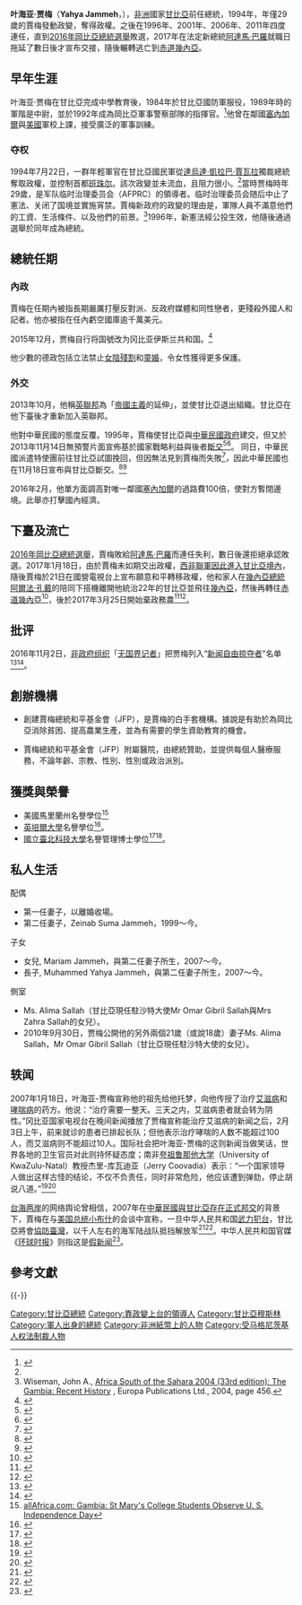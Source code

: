 {{Infobox Officeholder
| birth_name=Yahya Abdul-Aziz Jemus Junkung Jammeh
| name = 叶海亚·贾梅<br/><small>Yahya Jammeh<br/>يحيى جامع</small>
| image = Yahya Jammeh.jpg
| office = [[冈比亚总统|冈比亚总统]]
| vicepresident = {{link-en|伊莎圖·恩傑-賽義迪|Isatou Njie-Saidy}}
| term_start = 1996年11月6日
| term_end = 2017年1月21日
| predecessor = [[達烏達·凱拉巴·賈瓦拉|達烏達·凱拉巴·賈瓦拉]]
| successor = [[阿達馬·巴羅|阿達馬·巴羅]]
| birth_date = {{birth date and age|1965|5|25}}
| birth_place = {{GMB}}[[卡尼拉伊|卡尼拉伊]]
|居處    ={{flag|赤道几内亚}}
| death_date =
| death_place =
| party = [[愛國再建同盟|愛國再建同盟]]
| spouse = Zeinab Suma<br/>Alima Sallah（possibly divorced<ref name=FNdiv>[http://www.freedomnewspaper.com/Homepage/tabid/36/mid/367/newsid367/6099/Breaking-News--Gambia--JAMMEH-DIVORCES-FIRST-LADY-ALIMA-SALLAH/Default.aspx Breaking News: Gambia – Jammeh Divorces First Lady Alima Sallah] {{Wayback|url=http://www.freedomnewspaper.com/Homepage/tabid/36/mid/367/newsid367/6099/Breaking-News--Gambia--JAMMEH-DIVORCES-FIRST-LADY-ALIMA-SALLAH/Default.aspx |date=20111115014611 }}, ''Freedom Now Newspaper'' online, 26 April 2011.</ref><ref name=FNvisit>[http://www.freedomnewspaper.com/Homepage/tabid/36/mid/367/newsid367/6406/Gambia--Breaking-News-FIRST-LADY-JAMMEH-TO-VISIT-US-NEXT-WEEK/Default.aspx Breaking News: Gambia – First Lady Jammeh to Visit us Next Week] {{Wayback|url=http://www.freedomnewspaper.com/Homepage/tabid/36/mid/367/newsid367/6406/Gambia--Breaking-News-FIRST-LADY-JAMMEH-TO-VISIT-US-NEXT-WEEK/Default.aspx |date=20110823014502 }}, ''Freedom Now Newspaper'' online, 18 June 2011. HE reportedly tied the knot with a 22-year-old charming Ghanaian lady in Kumasi last weekend.Mrs. Nora Jammeh, formerly called Munira Yahaya, a graduate of Sunyani Polytechnic, was engaged to the Gambian president two weeks ago in the Gambia, which was followed by the secret wedding at the Golden Tulip Hotel in Kumasi last Sunday.</ref>）
| children = Mariam<br/>Muhammed
| alma_mater = [[西半球安全合作学院|西半球安全合作学院]]
| religion = [[伊斯蘭教|伊斯蘭教]][[遜尼派|遜尼派]]
| nickname =
| allegiance ={{flag|Gambia}}
| branch = {{tsl|en|Military of the Gambia||Gambian National Army}}
| serviceyears = 1984–1996
| rank = [[上校|上校]]
| unit =
| commands =
| battles =
| awards =
}}
'''叶海亚·贾梅'''（'''Yahya Jammeh'''，{{bd|1965年|5月25日|catidx=Jammeh}}），[[非洲|非洲]]國家[[甘比亞|甘比亞]]前任總統，1994年，年僅29歲的賈梅發動政變，奪得政權。之後在1996年、2001年、2006年、2011年四度連任，直到[[2016年岡比亞總統選舉|2016年岡比亞總統選舉]]敗選，2017年在法定新總統[[阿達馬·巴羅|阿達馬·巴羅]]就職日拖延了數日後才宣布交接，隨後輾轉逃亡到[[赤道幾內亞|赤道幾內亞]]。

== 早年生涯 ==
叶海亚·贾梅在甘比亞完成中學教育後，1984年於甘比亞國防軍服役，1989年時的軍階是中尉，並於1992年成為岡比亞軍事警察部隊的指揮官。<ref>{{Cite web |url=http://www.rulers.org/indexj.html |title=Index J |accessdate=2013-11-17 |archive-date=2013-11-18 |archive-url=https://web.archive.org/web/20131118130659/http://rulers.org/indexj.html |dead-url=no }}</ref>他曾在鄰國[[塞內加爾|塞內加爾]]與[[美國|美國]]軍校上課，接受廣泛的軍事訓練。

===夺权===
1994年7月22日，一群年輕軍官在甘比亞國民軍從[[達烏達·凱拉巴·賈瓦拉|達烏達·凱拉巴·賈瓦拉]]獨裁總統奪取政權，並控制首都[[班珠尔|班珠尔]]。該次政變並未流血，且阻力很小。<ref name=Wiseman/>當時贾梅時年29歲，是军队临时治理委员会（AFPRC）的領導者。临时治理委员会随后中止了憲法、关闭了国境並實施宵禁。賈梅新政府的政變的理由是，軍隊人員不滿意他們的工資、生活條件、以及他們的前景。<ref name=Wiseman>Wiseman, John A., [http://books.google.com/books?id=jj4J-AXGDaQC&lpg=PA456&ots=JHubx1ooyv&dq=%22yahya%20jammeh%22%20jawara%20coup%201994&pg=PA456#v=onepage&q=%22yahya%20jammeh%22%20jawara%20coup%201994&f=false Africa South of the Sahara 2004 (33rd edition): The Gambia: Recent History] {{Wayback|url=http://books.google.com/books?id=jj4J-AXGDaQC&lpg=PA456&ots=JHubx1ooyv&dq=%22yahya%20jammeh%22%20jawara%20coup%201994&pg=PA456#v=onepage&q=%22yahya%20jammeh%22%20jawara%20coup%201994&f=false |date=20131018154144 }}, Europa Publications Ltd., 2004, page 456.</ref>1996年，新憲法經公投生效，他隨後通過選舉於同年成為總統。

== 總統任期 ==
=== 內政 ===
賈梅在任期內被指長期嚴厲打壓反對派、反政府媒體和同性戀者，更殘殺外國人和記者。他亦被指在任內虧空國庫逾千萬美元。

2015年12月，贾梅自行将国號改为冈比亚伊斯兰共和国。<ref name="E1">{{cite web|url=http://www.europe1.fr/international/la-gambie-sautoproclamme-etat-islamique-2635109|title=La Gambie s'autoproclame "État islamique"|date=2015-12-13|publisher=Europe 1|language=fr|access-date=2015-12-14|archive-date=2015-12-14|archive-url=https://web.archive.org/web/20151214051037/http://www.europe1.fr/international/la-gambie-sautoproclamme-etat-islamique-2635109|dead-url=no}}</ref>

他少數的德政包括立法禁止[[女陰殘割|女陰殘割]]和[[童婚|童婚]]，令女性獲得更多保護。

=== 外交 ===
2013年10月，他稱[[英聯邦|英聯邦]]為「[[帝國主義|帝國主義]]的延伸」，並使甘比亞退出組織。甘比亞在他下臺後才重新加入英聯邦。

{{See also|中華民國與岡比亞關係}}
他對中華民國的態度反覆。1995年，賈梅使甘比亞與[[中華民國政府|中華民國政府]]建交，但又於2013年11月14日無預警片面宣佈基於國家戰略利益與後者[[斷交|斷交]]<ref>{{Cite web |url=http://www.cna.com.tw/search/hydetailws.aspx?qid=201311150034 |title=甘比亞與台灣斷交 立即生效 |accessdate=2013-11-19 |archive-date=2015-02-10 |archive-url=https://web.archive.org/web/20150210063357/http://www.cna.com.tw/search/hydetailws.aspx?qid=201311150034 |dead-url=no }}</ref><ref>{{cite book|url =http://www.ettoday.net/news/20131115/296447.htm|title =賈梅曾和馬英九尬伏地挺身　「兄弟之情」說斷就斷！|publisher =東森新聞|date =2013-11-15|deadurl =no|archiveurl =https://web.archive.org/web/20160306114324/http://www.ettoday.net/news/20131115/296447.htm|archivedate =2016-03-06|access-date =2018-08-12}}</ref>。
同日，中華民國派遣特使團前往甘比亞試圖挽回，但因無法見到賈梅而失敗<ref>{{Cite web |url=http://www.cna.com.tw/search/hydetailws.aspx?qid=201311180094 |title=甘國副總統：甘國總統決定斷交 |accessdate=2013-11-19 |archive-date=2015-02-10 |archive-url=https://web.archive.org/web/20150210064113/http://www.cna.com.tw/search/hydetailws.aspx?qid=201311180094 |dead-url=no }}</ref>，因此中華民國也在11月18日宣布與甘比亞斷交。<ref>{{Cite web |url=http://www.cna.com.tw/search/hydetailws.aspx?qid=201311180272 |title=捍衛國家尊嚴 馬拍板與甘斷交 |accessdate=2013-11-19 |archive-date=2015-02-10 |archive-url=https://web.archive.org/web/20150210075227/http://www.cna.com.tw/search/hydetailws.aspx?qid=201311180272 |dead-url=no }}</ref><ref>{{Cite web |url=http://www.cna.com.tw/search/hydetailws.aspx?qid=201311180172 |title=台甘斷交 外交部聲明全文 |accessdate=2013-11-19 |archive-date=2015-02-10 |archive-url=https://web.archive.org/web/20150210063524/http://www.cna.com.tw/search/hydetailws.aspx?qid=201311180172 |dead-url=no }}</ref>

2016年2月，他單方面調高對唯一鄰國[[塞內加爾|塞內加爾]]的過路費100倍，使對方暫閉邊境。此舉亦打擊國內經濟。

== 下臺及流亡 ==
[[2016年岡比亞總統選舉|2016年岡比亞總統選舉]]，賈梅敗給[[阿達馬·巴羅|阿達馬·巴羅]]而連任失利，數日後還拒絕承認敗選。2017年1月18日，由於賈梅未如期交出政權，[[2016年－2017年甘比亞憲政危機|西非聯軍因此進入甘比亞境內]]，隨後賈梅於21日在國營電視台上宣布願意和平轉移政權，他和家人在[[幾內亞總統|幾內亞總統]][[阿爾法·孔戴|阿爾法·孔戴]]的陪同下搭機離開他統治22年的甘比亞並飛往[[幾內亞|幾內亞]]，然後再轉往[[赤道幾內亞|赤道幾內亞]]<ref>{{Cite web |url=http://www.storm.mg/article/215911 |title=曾與馬英九PK伏地挺身 台灣前友邦甘比亞「萬年總統」賈梅終於下台 |accessdate=2017-01-23 |archive-date=2017-01-23 |archive-url=https://web.archive.org/web/20170123031655/http://www.storm.mg/article/215911 |dead-url=no }}</ref>，後於2017年3月25日開始棄政務農<ref>{{Cite web |url=http://news.ltn.com.tw/news/world/breakingnews/2015699 |title=甘比亞前總統賈梅轉行當菜農 |accessdate=2017-06-13 |archive-date=2017-03-27 |archive-url=https://web.archive.org/web/20170327025146/http://news.ltn.com.tw/news/world/breakingnews/2015699 |dead-url=no }}</ref><ref>{{Cite web |url=http://www.cna.com.tw/news/aopl/201703240432-1.aspx |title=賈梅PO文遭網友吐槽做戲 |accessdate=2017-06-13 |archive-date=2017-03-27 |archive-url=https://web.archive.org/web/20170327021207/http://www.cna.com.tw/news/aopl/201703240432-1.aspx |dead-url=no }}</ref>。

==批评==
2016年11月2日，[[非政府组织|非政府组织]]「[[无国界记者|无国界记者]]」把贾梅列入“[[新闻自由掠夺者|新闻自由掠夺者]]”名单<ref>{{Cite web|title=2016年全球35个新闻自由掠夺者列表|url=https://rsf.org/en/portraits/predator|accessdate=2020-12-07|author=|date=|format=|work=RSF|publisher=|language=en|archive-date=2018-03-25|archive-url=https://web.archive.org/web/20180325045530/https://rsf.org/en/portraits/predator|dead-url=no}}</ref><ref>{{Cite web|title=新闻自由公敌名单 习近平李显龙上榜|url=https://www.cincainews.com/news/world/2016/11/03/20161103-rsf-enemies-of-press-freedom/1241873|accessdate=2020-11-30|last=综合报导|first=2016年 11月 03日 星期四 04:33 下午 Myt|work=www.cincainews.com|language=zh|archive-date=2020-12-15|archive-url=https://web.archive.org/web/20201215121308/https://www.cincainews.com/news/world/2016/11/03/20161103-rsf-enemies-of-press-freedom/1241873|dead-url=no}}</ref>。

== 創辦機構 ==
*創建賈梅總統和平基金會（JFP），是賈梅的白手套機構。據說是有助於為岡比亞消除貧困、提高農業生產，並為有需要的學生資助教育的機會。

*賈梅總統和平基金會（JFP）附屬醫院，由總統贊助，並提供每個人醫療服務，不論年齡、宗教、性別、性別或政治派別。

== 獲獎與榮譽 ==
*美國馬里蘭州{{tsl|en|St. Mary's College of Maryland|聖瑪麗學院}}名譽學位<ref>[http://allafrica.com/stories/201207060986.html allAfrica.com: Gambia: St Mary's College Students Observe U. S. Independence Day]</ref>
*[[英培爾大學|英培爾大學]]{{tsl|en|Norman Academy|諾曼學院}}名譽學位<ref>{{Cite web |url=http://www.grts.gm/index.php?option=com_content&view=article&id=651:grts-radio-news-may-23-2012&catid=39:news&Itemid=75 |title=GRTS Radio News 23 May 2012 |access-date=2013-11-18 |archive-url=https://web.archive.org/web/20150204105617/http://www.grts.gm/index.php?option=com_content&view=article&id=651:grts-radio-news-may-23-2012&catid=39:news&Itemid=75 |archive-date=2015-02-04 |dead-url=yes }}</ref>。
*[[國立臺北科技大學|國立臺北科技大學]]名譽管理博士學位<ref>{{Cite web |url=http://www1.ntut.edu.tw/files/14-1000-29764%2Cr780-1.php |title=建校百年來第一位總統校友友邦國家甘比亞共和國賈梅總統獲頒本校名譽博士學位暨榮譽校友證書 |accessdate=2012-07-09 |archive-date=2012-07-09 |archive-url=https://web.archive.org/web/20120709091558/http://www1.ntut.edu.tw/files/14-1000-29764%2Cr780-1.php |dead-url=yes }}</ref><ref>{{Cite web |url=http://www.statehouse.gm/Taiwan-state-visit-itinerary_26062012.htm |title=Office of The Gambian President: State House Online: Yahya A. J. J. Jammeh |accessdate=2013-01-23 |archive-date=2013-01-23 |archive-url=https://web.archive.org/web/20130123111117/http://www.statehouse.gm/Taiwan-state-visit-itinerary_26062012.htm |dead-url=no }}</ref>。

==私人生活==
;配偶
*第一任妻子，以離婚收場。
*第二任妻子，Zeinab Suma Jammeh，1999～今。

;子女
*女兒, Mariam Jammeh，與第二任妻子所生，2007～今。
*長子, Muhammed Yahya Jammeh，與第二任妻子所生，2007～今。

;側室
*Ms. Alima Sallah（甘比亞現任駐沙特大使Mr Omar Gibril Sallah與Mrs Zahra Sallah的女兒）。
*2010年9月30日，贾梅公開他的另外兩個21歲（或說18歲）妻子Ms. Alima Sallah，Mr Omar Gibril Sallah（甘比亞現任駐沙特大使的女兒）。

== 轶闻 ==
2007年1月18日，叶海亚-贾梅宣称他的祖先给他托梦，向他传授了治疗[[艾滋病|艾滋病]]和[[哮喘病|哮喘病]]的药方。他说：“治疗需要一整天。三天之内，艾滋病患者就会转为阴性。”冈比亚国家电视台在晚间新闻播放了贾梅宣称能治疗艾滋病的新闻之后，2月3日上午，前来就诊的患者已排起长队；但他表示治疗哮喘的人数不能超过100人，而艾滋病则不能超过10人。国际社会把叶海亚-贾梅的这则新闻当做笑话，世界各地的卫生官员对此则持怀疑态度；南非[[夸祖鲁那他大学|夸祖鲁那他大学]]（University of KwaZulu-Natal）教授杰里-库瓦迪亚（Jerry Coovadia）表示：“一个国家领导人做出这样古怪的结论，不仅不负责任，同时非常危险，他应该遭到弹劾，停止胡说八道。”<ref>{{cite news|title=President's 'HIV cure' condemned|url=http://news.bbc.co.uk/2/hi/africa/6323449.stm|publisher=[[英国广播公司|英国广播公司]]|date=2007-02-02|accessdate=2015-12-24|archive-date=2015-12-18|archive-url=https://web.archive.org/web/20151218234340/http://news.bbc.co.uk/2/hi/africa/6323449.stm|dead-url=no}}</ref><ref>{{Cite web |url=http://news.sina.com.cn/w/2007-03-18/044611436399s.shtml |title=荒唐总统一个梦艾滋国民有了救？ |accessdate=2013-11-15 |archive-date=2015-06-10 |archive-url=https://web.archive.org/web/20150610230824/http://news.sina.com.cn/w/2007-03-18/044611436399s.shtml |dead-url=no }}</ref>

[[台海两岸|台海两岸]]的网络舆论曾相信，2007年在[[中華民國與甘比亞關係|中華民國與甘比亞存在正式邦交]]的背景下，賈梅在与[[美国总统|美国总统]][[小布什|小布什]]的会谈中宣称，一旦中华人民共和国[[解放台湾|武力犯台]]，甘比亞將會[[協防臺灣|協防臺灣]]，以千人左右的海军陆战队抵挡解放军<ref>{{Cite web |url=http://hk.crntt.com/doc/1028/7/3/2/102873263.html?coluid=93&kindid=10094&docid=102873263 |title=岡比亞總統曾揚言：出兵千人可阻解放軍攻台 |accessdate=2013-12-01 |archive-date=2013-12-03 |archive-url=https://web.archive.org/web/20131203034331/http://hk.crntt.com/doc/1028/7/3/2/102873263.html?coluid=93&kindid=10094&docid=102873263 |dead-url=no }}</ref><ref>{{Cite web|url=https://world.huanqiu.com/article/9CaKrnJZ714|title=冈比亚现任总统贾梅否认选举结果 声称要进行上诉|accessdate=2021-04-11|author=记者：周骥滢|date=2016-12-12|work=责编：caoyao|publisher=环球网，来源：环球时报|quote=|language=Zh-hant|archive-date=2021-04-10|archive-url=https://web.archive.org/web/20210410215332/https://world.huanqiu.com/article/9CaKrnJZ714|dead-url=no}}</ref>。中华人民共和国官媒《[[环球时报|环球时报]]》则指这是[[假新闻|假新闻]]<ref>{{Cite web|url=https://world.huanqiu.com/article/9CaKrnJSgPM|title=冈比亚宣布成为伊斯兰共和国 标志着与英国的决裂|accessdate=2021-04-11|author=记者：白云怡|date=2015-12-14|work=责编：何卓谦|publisher=环球网，来源：环球时报|quote=|language=Zh-hant|archive-date=2021-04-10|archive-url=https://web.archive.org/web/20210410215332/https://world.huanqiu.com/article/9CaKrnJSgPM|dead-url=no}}</ref>。

== 參考文獻 ==
{{Reflist|2}}

{{-}}
{{start box}}
{{succession box|[[达乌达·凯拉巴·贾瓦拉|达乌达·凯拉巴·贾瓦拉]]|[[阿達馬·巴羅|阿達馬·巴羅]]|[[冈比亚总统|冈比亚总统]]|1994年－2017年}}
{{end box}}

{{冈比亚总统}}

{{Authority control}}
{{DEFAULTSORT:Jammeh, Yahya}}
{{Portal bar|非洲|甘比亞|政治|人物}}
[[Category:甘比亞總統|Category:甘比亞總統]]
[[Category:靠政變上台的領導人|Category:靠政變上台的領導人]]
[[Category:甘比亞穆斯林|Category:甘比亞穆斯林]]
[[Category:軍人出身的總統|Category:軍人出身的總統]]
[[Category:非洲紙幣上的人物|Category:非洲紙幣上的人物]]
[[Category:受马格尼茨基人权法制裁人物|Category:受马格尼茨基人权法制裁人物]]